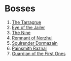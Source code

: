 # Bosses

1. [The Tarragrue](/bosses/the-tarragrue)
2. [Eye of the Jailer](/bosses/eye-of-the-jailer)
3. [The Nine](/bosses/the-nine)
4. [Remnant of Nerzhul](/bosses/remnant-of-nerzhul)
5. [Soulrender Dormazain](/bosses/soulrender-dormazain)
6. [Painsmith Raznal](/bosses/painsmith-raznal)
7. [Guardian of the First Ones](/bosses/guardian-of-the-first-ones)
